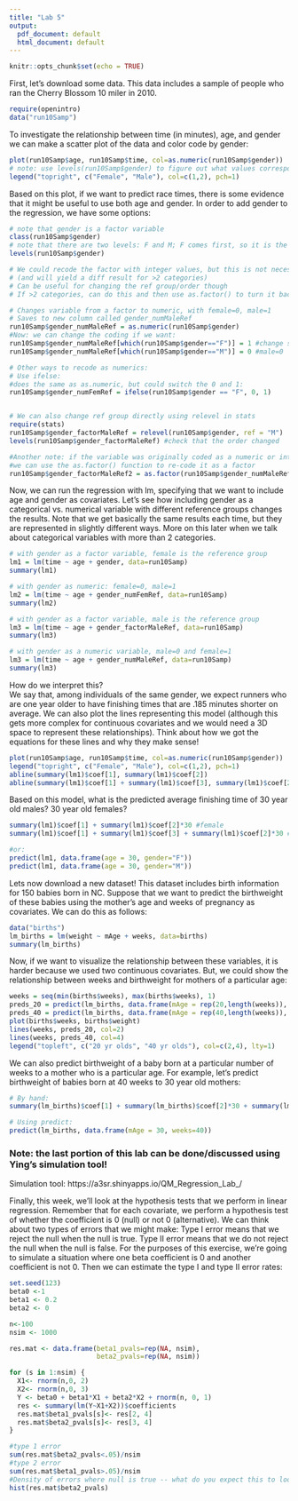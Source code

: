 ```yaml
---
title: "Lab 5"
output:
  pdf_document: default
  html_document: default
---
```


```r
knitr::opts_chunk$set(echo = TRUE)
```

First, let's download some data. This data includes a sample of people who ran the Cherry Blossom 10 miler in 2010.  
```r
require(openintro)
data("run10Samp")
```

To investigate the relationship between time (in minutes), age, and gender we can make a scatter plot of the data and color code by gender:
```r
plot(run10Samp$age, run10Samp$time, col=as.numeric(run10Samp$gender))
# note: use levels(run10Samp$gender) to figure out what values correspond to 1s vs 2s after as.numeric()
legend("topright", c("Female", "Male"), col=c(1,2), pch=1)
```
  
Based on this plot, if we want to predict race times, there is some evidence that it might be useful to use both age and gender. In order to add gender to the regression, we have some options:  
```r
# note that gender is a factor variable
class(run10Samp$gender) 
# note that there are two levels: F and M; F comes first, so it is the reference group
levels(run10Samp$gender) 

# We could recode the factor with integer values, but this is not necessary 
# (and will yield a diff result for >2 categories)
# Can be useful for changing the ref group/order though 
# If >2 categories, can do this and then use as.factor() to turn it back to a factor with new order

# Changes variable from a factor to numeric, with female=0, male=1
# Saves to new column called gender_numMaleRef
run10Samp$gender_numMaleRef = as.numeric(run10Samp$gender) 
#Now: we can change the coding if we want:
run10Samp$gender_numMaleRef[which(run10Samp$gender=="F")] = 1 #change so that female=1, and
run10Samp$gender_numMaleRef[which(run10Samp$gender=="M")] = 0 #male=0

# Other ways to recode as numerics: 
# Use ifelse:  
#does the same as as.numeric, but could switch the 0 and 1:
run10Samp$gender_numFemRef = ifelse(run10Samp$gender == "F", 0, 1) 


# We can also change ref group directly using relevel in stats
require(stats)
run10Samp$gender_factorMaleRef = relevel(run10Samp$gender, ref = "M")
levels(run10Samp$gender_factorMaleRef) #check that the order changed

#Another note: if the variable was originally coded as a numeric or integer, 
#we can use the as.factor() function to re-code it as a factor
run10Samp$gender_factorMaleRef2 = as.factor(run10Samp$gender_numMaleRef)
```
   
   
Now, we can run the regression with lm, specifying that we want to include age and gender as covariates. Let's see how including gender as a categorical vs. numerical variable with different reference groups changes the results. Note that we get basically the same results each time, but they are represented in slightly different ways. More on this later when we talk about categorical variables with more than 2 categories.        
```r
# with gender as a factor variable, female is the reference group
lm1 = lm(time ~ age + gender, data=run10Samp)
summary(lm1)
```
  
```r
# with gender as numeric: female=0, male=1
lm2 = lm(time ~ age + gender_numFemRef, data=run10Samp)
summary(lm2)
```
  
```r
# with gender as a factor variable, male is the reference group
lm3 = lm(time ~ age + gender_factorMaleRef, data=run10Samp)
summary(lm3)
```
  
```r
# with gender as a numeric variable, male=0 and female=1
lm3 = lm(time ~ age + gender_numMaleRef, data=run10Samp)
summary(lm3)
```
  
How do we interpret this?  
We say that, among individuals of the same gender, we expect runners who are one year older to have finishing times that are .185 minutes shorter on average. We can also plot the lines representing this model (although this gets more complex for continuous covariates and we would need a 3D space to represent these relationships). Think about how we got the equations for these lines and why they make sense!    
```r
plot(run10Samp$age, run10Samp$time, col=as.numeric(run10Samp$gender))
legend("topright", c("Female", "Male"), col=c(1,2), pch=1)
abline(summary(lm1)$coef[1], summary(lm1)$coef[2])
abline(summary(lm1)$coef[1] + summary(lm1)$coef[3], summary(lm1)$coef[2], col=2)
```
  
Based on this model, what is the predicted average finishing time of 30 year old males? 30 year old females?
```r
summary(lm1)$coef[1] + summary(lm1)$coef[2]*30 #female
summary(lm1)$coef[1] + summary(lm1)$coef[3] + summary(lm1)$coef[2]*30 #male

#or:
predict(lm1, data.frame(age = 30, gender="F"))
predict(lm1, data.frame(age = 30, gender="M"))
```
  
Lets now download a new dataset! This dataset includes birth information for 150 babies born in NC. Suppose that we want to predict the birthweight of these babies using the mother's age and weeks of pregnancy as covariates. We can do this as follows:      
```r
data("births")
lm_births = lm(weight ~ mAge + weeks, data=births)
summary(lm_births)
```
  
Now, if we want to visualize the relationship between these variables, it is harder because we used two continuous covariates. But, we could show the relationship between weeks and birthweight for mothers of a particular age:  
```r
weeks = seq(min(births$weeks), max(births$weeks), 1)
preds_20 = predict(lm_births, data.frame(mAge = rep(20,length(weeks)), weeks=weeks))
preds_40 = predict(lm_births, data.frame(mAge = rep(40,length(weeks)), weeks=weeks))
plot(births$weeks, births$weight)
lines(weeks, preds_20, col=2)
lines(weeks, preds_40, col=4)
legend("topleft", c("20 yr olds", "40 yr olds"), col=c(2,4), lty=1)
```
  
We can also predict birthweight of a baby born at a particular number of weeks to a mother who is a particular age. For example, let's predict birthweight of babies born at 40 weeks to 30 year old mothers:  
```r
# By hand: 
summary(lm_births)$coef[1] + summary(lm_births)$coef[2]*30 + summary(lm_births)$coef[3]*40

# Using predict:
predict(lm_births, data.frame(mAge = 30, weeks=40))
```
   
### Note: the last portion of this lab can be done/discussed using Ying's simulation tool!  

Simulation tool: https://a3sr.shinyapps.io/QM_Regression_Lab_/ 

Finally, this week, we'll look at the hypothesis tests that we perform in linear regression. Remember that for each covariate, we perform a hypothesis test of whether the coefficient is 0 (null) or not 0 (alternative). We can think about two types of errors that we might make: Type I error means that we reject the null when the null is true. Type II error means that we do not reject the null when the null is false. For the purposes of this exercise, we're going to simulate a situation where one beta coefficient is 0 and another coefficient is not 0. Then we can estimate the type I and type II error rates:  
```r
set.seed(123)
beta0 <-1
beta1 <- 0.2
beta2 <- 0

n<-100
nsim <- 1000

res.mat <- data.frame(beta1_pvals=rep(NA, nsim),
                      beta2_pvals=rep(NA, nsim))

for (s in 1:nsim) {
  X1<- rnorm(n,0, 2)
  X2<- rnorm(n,0, 3)
  Y <- beta0 + beta1*X1 + beta2*X2 + rnorm(n, 0, 1)
  res <- summary(lm(Y~X1+X2))$coefficients
  res.mat$beta1_pvals[s]<- res[2, 4]
  res.mat$beta2_pvals[s]<- res[3, 4]
}

#type 1 error
sum(res.mat$beta2_pvals<.05)/nsim
#type 2 error
sum(res.mat$beta1_pvals>.05)/nsim
#Density of errors where null is true -- what do you expect this to look like??
hist(res.mat$beta2_pvals)
```

